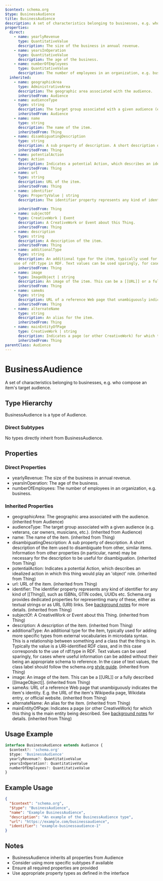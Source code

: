 ```yaml
---
$context: schema.org
$type: BusinessAudience
title: BusinessAudience
description: A set of characteristics belonging to businesses, e.g. who compose an item's target audience.
properties:
  direct:
    - name: yearlyRevenue
      type: QuantitativeValue
      description: The size of the business in annual revenue.
    - name: yearsInOperation
      type: QuantitativeValue
      description: The age of the business.
    - name: numberOfEmployees
      type: QuantitativeValue
      description: The number of employees in an organization, e.g. business.
  inherited:
    - name: geographicArea
      type: AdministrativeArea
      description: The geographic area associated with the audience.
      inheritedFrom: Audience
    - name: audienceType
      type: string
      description: The target group associated with a given audience (e.g. veterans, car owners, musicians, etc.).
      inheritedFrom: Audience
    - name: name
      type: string
      description: The name of the item.
      inheritedFrom: Thing
    - name: disambiguatingDescription
      type: string
      description: A sub property of description. A short description of the item used to disambiguate from other, similar items. Information from other properties (in particular, name) may be necessary for the description to be useful for disambiguation.
      inheritedFrom: Thing
    - name: potentialAction
      type: Action
      description: Indicates a potential Action, which describes an idealized action in which this thing would play an 'object' role.
      inheritedFrom: Thing
    - name: url
      type: string
      description: URL of the item.
      inheritedFrom: Thing
    - name: identifier
      type: PropertyValue | string
      description: The identifier property represents any kind of identifier for any kind of [[Thing]], such as ISBNs, GTIN codes, UUIDs etc. Schema.org provides dedicated properties for representing many of these, either as textual strings or as URL (URI) links. See [background notes](/docs/datamodel.html#identifierBg) for more details.
        
      inheritedFrom: Thing
    - name: subjectOf
      type: CreativeWork | Event
      description: A CreativeWork or Event about this Thing.
      inheritedFrom: Thing
    - name: description
      type: string
      description: A description of the item.
      inheritedFrom: Thing
    - name: additionalType
      type: string
      description: An additional type for the item, typically used for adding more specific types from external vocabularies in microdata syntax. This is a relationship between something and a class that the thing is in. Typically the value is a URI-identified RDF class, and in this case corresponds to the
    use of rdf:type in RDF. Text values can be used sparingly, for cases where useful information can be added without their being an appropriate schema to reference. In the case of text values, the class label should follow the schema.org <a href="https://schema.org/docs/styleguide.html">style guide</a>.
      inheritedFrom: Thing
    - name: image
      type: ImageObject | string
      description: An image of the item. This can be a [[URL]] or a fully described [[ImageObject]].
      inheritedFrom: Thing
    - name: sameAs
      type: string
      description: URL of a reference Web page that unambiguously indicates the item's identity. E.g. the URL of the item's Wikipedia page, Wikidata entry, or official website.
      inheritedFrom: Thing
    - name: alternateName
      type: string
      description: An alias for the item.
      inheritedFrom: Thing
    - name: mainEntityOfPage
      type: CreativeWork | string
      description: Indicates a page (or other CreativeWork) for which this thing is the main entity being described. See [background notes](/docs/datamodel.html#mainEntityBackground) for details.
      inheritedFrom: Thing
parentClass: Audience
---
```

# BusinessAudience

A set of characteristics belonging to businesses, e.g. who compose an item's target audience.

## Type Hierarchy

BusinessAudience is a type of Audience.

### Direct Subtypes

No types directly inherit from BusinessAudience.

## Properties

### Direct Properties

- yearlyRevenue: The size of the business in annual revenue.
- yearsInOperation: The age of the business.
- numberOfEmployees: The number of employees in an organization, e.g. business.

### Inherited Properties

- geographicArea: The geographic area associated with the audience. (inherited from Audience)
- audienceType: The target group associated with a given audience (e.g. veterans, car owners, musicians, etc.). (inherited from Audience)
- name: The name of the item. (inherited from Thing)
- disambiguatingDescription: A sub property of description. A short description of the item used to disambiguate from other, similar items. Information from other properties (in particular, name) may be necessary for the description to be useful for disambiguation. (inherited from Thing)
- potentialAction: Indicates a potential Action, which describes an idealized action in which this thing would play an 'object' role. (inherited from Thing)
- url: URL of the item. (inherited from Thing)
- identifier: The identifier property represents any kind of identifier for any kind of [[Thing]], such as ISBNs, GTIN codes, UUIDs etc. Schema.org provides dedicated properties for representing many of these, either as textual strings or as URL (URI) links. See [background notes](/docs/datamodel.html#identifierBg) for more details.
         (inherited from Thing)
- subjectOf: A CreativeWork or Event about this Thing. (inherited from Thing)
- description: A description of the item. (inherited from Thing)
- additionalType: An additional type for the item, typically used for adding more specific types from external vocabularies in microdata syntax. This is a relationship between something and a class that the thing is in. Typically the value is a URI-identified RDF class, and in this case corresponds to the
    use of rdf:type in RDF. Text values can be used sparingly, for cases where useful information can be added without their being an appropriate schema to reference. In the case of text values, the class label should follow the schema.org <a href="https://schema.org/docs/styleguide.html">style guide</a>. (inherited from Thing)
- image: An image of the item. This can be a [[URL]] or a fully described [[ImageObject]]. (inherited from Thing)
- sameAs: URL of a reference Web page that unambiguously indicates the item's identity. E.g. the URL of the item's Wikipedia page, Wikidata entry, or official website. (inherited from Thing)
- alternateName: An alias for the item. (inherited from Thing)
- mainEntityOfPage: Indicates a page (or other CreativeWork) for which this thing is the main entity being described. See [background notes](/docs/datamodel.html#mainEntityBackground) for details. (inherited from Thing)

## Usage Example

```typescript
interface BusinessAudience extends Audience {
  $context?: 'schema.org'
  $type: 'BusinessAudience'
  yearlyRevenue?: QuantitativeValue
  yearsInOperation?: QuantitativeValue
  numberOfEmployees?: QuantitativeValue
}
```

## Example Usage

```json
{
  "$context": "schema.org",
  "$type": "BusinessAudience",
  "name": "Example BusinessAudience",
  "description": "An example of the BusinessAudience type",
  "url": "https://example.com/businessaudience",
  "identifier": "example-businessaudience-1"
}
```

## Notes

- BusinessAudience inherits all properties from Audience
- Consider using more specific subtypes if available
- Ensure all required properties are provided
- Use appropriate property types as defined in the interface